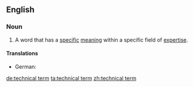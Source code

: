 ==English==

===Noun===
{{en-noun|sg=[[technical]] [[term]]}}

# A word that has a [[specific]] [[meaning]] within a specific field of [[expertise]].

====Translations====
{{trans-top|word that has a specific meaning within a specific field of expertise}}
* German: {{t|de|Terminus technicus|m}}
{{trans-mid}}
{{trans-bottom}}

[[de:technical term]]
[[ta:technical term]]
[[zh:technical term]]
